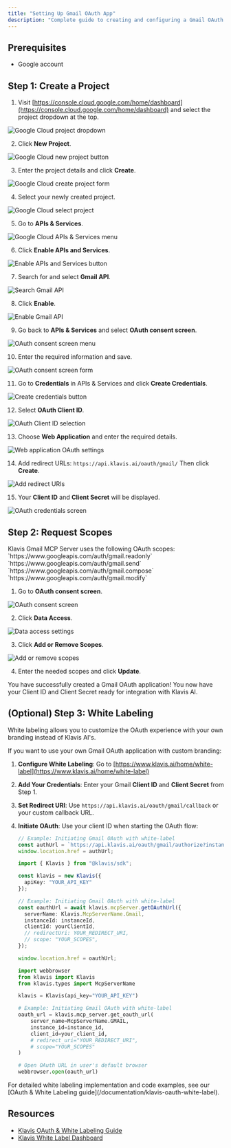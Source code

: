 ```yaml
---
title: "Setting Up Gmail OAuth App"
description: "Complete guide to creating and configuring a Gmail OAuth application"
---
```


## Prerequisites

- Google account

## Step 1: Create a Project

1. Visit [https://console.cloud.google.com/home/dashboard](https://console.cloud.google.com/home/dashboard) and select the project dropdown at the top.

<img src="/images/knowledge-base/gmail_oauth_app/step1_box.png" alt="Google Cloud project dropdown" />

2. Click **New Project**.

<img src="/images/knowledge-base/gmail_oauth_app/step2_new_project.png" alt="Google Cloud new project button" />

3. Enter the project details and click **Create**.

<img src="/images/knowledge-base/gmail_oauth_app/step3_create.png" alt="Google Cloud create project form" />

4. Select your newly created project.

<img src="/images/knowledge-base/gmail_oauth_app/step4_select_project.png" alt="Google Cloud select project" />

5. Go to **APIs & Services**.

<img src="/images/knowledge-base/gmail_oauth_app/step5_apis_and_services.png" alt="Google Cloud APIs & Services menu" />

6. Click **Enable APIs and Services**.

<img src="/images/knowledge-base/gmail_oauth_app/step6_enable_api_services.png" alt="Enable APIs and Services button" />

7. Search for and select **Gmail API**.

<img src="/images/knowledge-base/gmail_oauth_app/step7_select_gmail.png" alt="Search Gmail API" />

8. Click **Enable**.

<img src="/images/knowledge-base/gmail_oauth_app/step8_enable.png" alt="Enable Gmail API" />

9. Go back to **APIs & Services** and select **OAuth consent screen**.

<img src="/images/knowledge-base/gmail_oauth_app/step9_oauth_screen.png" alt="OAuth consent screen menu" />

10. Enter the required information and save.

<img src="/images/knowledge-base/gmail_oauth_app/step10_info.png" alt="OAuth consent screen form" />

11. Go to **Credentials** in APIs & Services and click **Create Credentials**.

<img src="/images/knowledge-base/gmail_oauth_app/step11_CreateCredentials.png" alt="Create credentials button" />

12. Select **OAuth Client ID**.

<img src="/images/knowledge-base/gmail_oauth_app/step12_OAuthClientID.png" alt="OAuth Client ID selection" />

13. Choose **Web Application** and enter the required details.

<img src="/images/knowledge-base/gmail_oauth_app/step13_WebApplication.png" alt="Web application OAuth settings" />

14. Add redirect URLs:
    `https://api.klavis.ai/oauth/gmail/`
    Then click **Create**.

<img src="/images/knowledge-base/gmail_oauth_app/step14_redirect_uri.png" alt="Add redirect URIs" />

15. Your **Client ID** and **Client Secret** will be displayed.

<img src="/images/knowledge-base/gmail_oauth_app/step15_credentials.png" alt="OAuth credentials screen" />


## Step 2: Request Scopes

<Note>
Klavis Gmail MCP Server uses the following OAuth scopes:
`https://www.googleapis.com/auth/gmail.readonly`
`https://www.googleapis.com/auth/gmail.send`
`https://www.googleapis.com/auth/gmail.compose`
`https://www.googleapis.com/auth/gmail.modify`
</Note>

1. Go to **OAuth consent screen**.

<img src="/images/knowledge-base/gmail_oauth_app/scope1_oauth.png" alt="OAuth consent screen" />

2. Click **Data Access**.

<img src="/images/knowledge-base/gmail_oauth_app/scope2_data_access.png" alt="Data access settings" />

3. Click **Add or Remove Scopes**.

<img src="/images/knowledge-base/gmail_oauth_app/scope3_add_scopes.png" alt="Add or remove scopes" />

4. Enter the needed scopes and click **Update**.

<Check>
You have successfully created a Gmail OAuth application! You now have your Client ID and Client Secret ready for integration with Klavis AI.
</Check>

## (Optional) Step 3: White Labeling

<Note>
White labeling allows you to customize the OAuth experience with your own branding instead of Klavis AI's.
</Note>

If you want to use your own Gmail OAuth application with custom branding:

1. **Configure White Labeling**: Go to [https://www.klavis.ai/home/white-label](https://www.klavis.ai/home/white-label)
2. **Add Your Credentials**: Enter your Gmail **Client ID** and **Client Secret** from Step 1.
3. **Set Redirect URI**: Use `https://api.klavis.ai/oauth/gmail/callback` or your custom callback URL.
4. **Initiate OAuth**: Use your client ID when starting the OAuth flow:

   <CodeGroup>
   
   ```javascript without SDK
   // Example: Initiating Gmail OAuth with white-label
   const authUrl = `https://api.klavis.ai/oauth/gmail/authorize?instance_id=${instanceId}&client_id=${yourClientId}`;
   window.location.href = authUrl;
   ```
   
   ```typescript TypeScript SDK
   import { Klavis } from "@klavis/sdk";
   
   const klavis = new Klavis({
     apiKey: "YOUR_API_KEY"
   });
   
   // Example: Initiating Gmail OAuth with white-label
   const oauthUrl = await klavis.mcpServer.getOAuthUrl({
     serverName: Klavis.McpServerName.Gmail,
     instanceId: instanceId,
     clientId: yourClientId,
     // redirectUri: YOUR_REDIRECT_URI,
     // scope: "YOUR_SCOPES", 
   });
   
   window.location.href = oauthUrl;
   ```
   
   ```python Python SDK
   import webbrowser
   from klavis import Klavis
   from klavis.types import McpServerName
   
   klavis = Klavis(api_key="YOUR_API_KEY")
   
   # Example: Initiating Gmail OAuth with white-label
   oauth_url = klavis.mcp_server.get_oauth_url(
       server_name=McpServerName.GMAIL,
       instance_id=instance_id,
       client_id=your_client_id,
       # redirect_uri="YOUR_REDIRECT_URI",
       # scope="YOUR_SCOPES"
   )
   
   # Open OAuth URL in user's default browser
   webbrowser.open(oauth_url)
   ```
   
   </CodeGroup>
<Tip>
For detailed white labeling implementation and code examples, see our [OAuth & White Labeling guide](/documentation/klavis-oauth-white-label).
</Tip>

## Resources
- [Klavis OAuth & White Labeling Guide](/documentation/klavis-oauth-white-label)
- [Klavis White Label Dashboard](https://www.klavis.ai/home/white-label)
